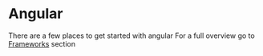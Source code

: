 # Angular

There are a few places to get started with angular
For a full overview go to [Frameworks](frameworks/index) section


<NextSteps>
  <Step
    href="/frameworks/angular/angular-cli"
    title="Angular CLI"
    description="Setting Up via Angular CLI"
  />
   <Step
      href="/frameworks/angular/service-workers-mf"
      title="Service Workers"
      description="Service Workers with Angular and Module Federation"
    />
  <Step
    href="/frameworks/angular/splitting-to-mf-part1"
    title="Splitting A Monolith"
    description="Splitting an Angular App into Micro-Frontend Applications: A Step-by-Step Guide"
  />
</NextSteps>
